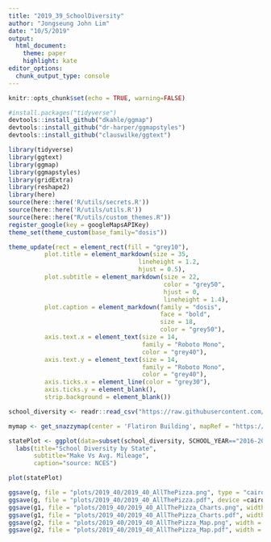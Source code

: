 ```yaml
---
title: "2019_39_SchoolDiversity"
author: "Jongseung John Lim"
date: "10/5/2019"
output: 
  html_document:
    theme: paper
    highlight: kate
editor_options: 
  chunk_output_type: console
---
```


```r
knitr::opts_chunk$set(echo = TRUE, warning=FALSE)

#install.packages("tidyverse")
devtools::install_github("dkahle/ggmap")
devtools::install_github("dr-harper/ggmapstyles")
devtools::install_github("clauswilke/ggtext")
```

```r
library(tidyverse)
library(ggtext)
library(ggmap)
library(ggmapstyles)
library(gridExtra)
library(reshape2)
library(here)
source(here::here('R/utils/secrets.R'))
source(here::here('R/utils/utils.R'))
source(here::here("R/utils/custom_themes.R"))
register_google(key = googleMapsAPIKey)
theme_set(theme_custom(base_family="dosis"))

theme_update(rect = element_rect(fill = "grey10"),
          plot.title = element_markdown(size = 35,
                                    lineheight = 1.2,
                                    hjust = 0.5),
          plot.subtitle = element_markdown(size = 22, 
                                           color = "grey50", 
                                           hjust = 0,
                                           lineheight = 1.4),
          plot.caption = element_markdown(family = "dosis", 
                                          face = "bold",
                                          size = 18,
                                          color = "grey50"),
          axis.text.x = element_text(size = 14, 
                                     family = "Roboto Mono",
                                     color = "grey40"),
          axis.text.y = element_text(size = 14, 
                                     family = "Roboto Mono",
                                     color = "grey40"),
          axis.ticks.x = element_line(color = "grey30"),
          axis.ticks.y = element_blank(),
          strip.background = element_blank())
```

```r
school_diversity <- readr::read_csv("https://raw.githubusercontent.com/rfordatascience/tidytuesday/master/data/2019/2019-09-24/school_diversity.csv")
```

```r
mymap <- get_snazzymap(center = 'Flatiron Building', mapRef = "https://snazzymaps.com/style/8097/wy", zoom = 12)
```

```r
statePlot <- ggplot(data=subset(school_diversity, SCHOOL_YEAR=="2016-2017"), aes(x=ST, y=1)) + geom_bar(stat="identity", width=.5, aes(fill=diverse)) + 
  labs(title="School Diversity by State", 
       subtitle="Make Vs Avg. Mileage", 
       caption="source: NCES")

plot(statePlot)

```

```r
ggsave(g, file = "plots/2019_40/2019_40_AllThePizza.png", type = "cairo", bg = "#1a1a1a", dpi = 96) # adjust dpi accordingly
ggsave(g, file = "plots/2019_40/2019_40_AllThePizza.pdf", device =cairo_pdf, bg = "#1a1a1a", dpi = 96) # adjust dpi accordingly
ggsave(g1, file = "plots/2019_40/2019_40_AllThePizza_Charts.png", width = 10, height=10.5, type = "cairo", bg = "#1a1a1a", dpi = 96)
ggsave(g1, file = "plots/2019_40/2019_40_AllThePizza_Charts.pdf", width = 10, height=10.5, device=cairo_pdf, bg = "#1a1a1a", dpi = 96)
ggsave(g2, file = "plots/2019_40/2019_40_AllThePizza_Map.png", width = 10, height=9, type = "cairo", bg = "#1a1a1a", dpi = 96)
ggsave(g2, file = "plots/2019_40/2019_40_AllThePizza_Map.pdf", width = 10, height=9,device=cairo_pdf, bg = "#1a1a1a", dpi = 96)

```
